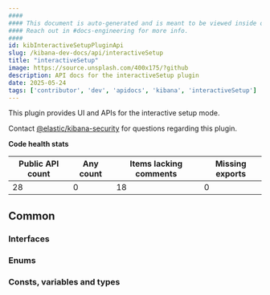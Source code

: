 ```yaml
---
####
#### This document is auto-generated and is meant to be viewed inside our experimental, new docs system.
#### Reach out in #docs-engineering for more info.
####
id: kibInteractiveSetupPluginApi
slug: /kibana-dev-docs/api/interactiveSetup
title: "interactiveSetup"
image: https://source.unsplash.com/400x175/?github
description: API docs for the interactiveSetup plugin
date: 2025-05-24
tags: ['contributor', 'dev', 'apidocs', 'kibana', 'interactiveSetup']
---
```


This plugin provides UI and APIs for the interactive setup mode.

Contact [@elastic/kibana-security](https://github.com/orgs/elastic/teams/kibana-security) for questions regarding this plugin.

**Code health stats**

| Public API count  | Any count | Items lacking comments | Missing exports |
|-------------------|-----------|------------------------|-----------------|
| 28 | 0 | 18 | 0 |

## Common

### Interfaces
<DocDefinitionList data={interactiveSetupObj.common.interfaces}/>

### Enums
<DocDefinitionList data={interactiveSetupObj.common.enums}/>

### Consts, variables and types
<DocDefinitionList data={interactiveSetupObj.common.misc}/>

